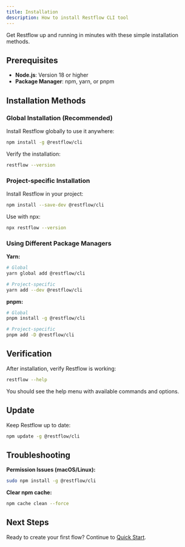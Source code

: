 ```yaml
---
title: Installation
description: How to install Restflow CLI tool
---
```


Get Restflow up and running in minutes with these simple installation methods.

## Prerequisites

- **Node.js**: Version 18 or higher
- **Package Manager**: npm, yarn, or pnpm

## Installation Methods

### Global Installation (Recommended)

Install Restflow globally to use it anywhere:

```bash
npm install -g @restflow/cli
```

Verify the installation:

```bash
restflow --version
```

### Project-specific Installation

Install Restflow in your project:

```bash
npm install --save-dev @restflow/cli
```

Use with npx:

```bash
npx restflow --version
```

### Using Different Package Managers

**Yarn:**
```bash
# Global
yarn global add @restflow/cli

# Project-specific
yarn add --dev @restflow/cli
```

**pnpm:**
```bash
# Global
pnpm install -g @restflow/cli

# Project-specific
pnpm add -D @restflow/cli
```

## Verification

After installation, verify Restflow is working:

```bash
restflow --help
```

You should see the help menu with available commands and options.

## Update

Keep Restflow up to date:

```bash
npm update -g @restflow/cli
```

## Troubleshooting

**Permission Issues (macOS/Linux):**
```bash
sudo npm install -g @restflow/cli
```

**Clear npm cache:**
```bash
npm cache clean --force
```

## Next Steps

Ready to create your first flow? Continue to [Quick Start](/docs/getting-started/quick-start).